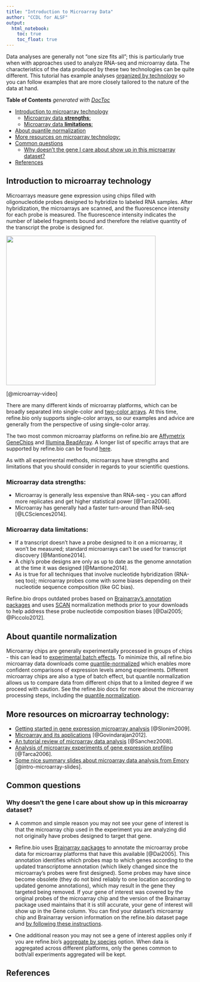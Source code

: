 ```yaml
---
title: "Introduction to Microarray Data"
author: "CCDL for ALSF"
output:   
  html_notebook: 
    toc: true
    toc_float: true
---
```


Data analyses are generally not "one size fits all"; this is particularly true when with approaches used to analyze RNA-seq and microarray data.
The characteristics of the data produced by these two technologies can be quite different.
This tutorial has example analyses [organized by technology](../01-getting-started/getting-started.html#about-how-this-tutorial-book-is-structured) so you can follow examples that are more closely tailored to the nature of the data at hand. 

<!-- START doctoc generated TOC please keep comment here to allow auto update -->
<!-- DON'T EDIT THIS SECTION, INSTEAD RE-RUN doctoc TO UPDATE -->
**Table of Contents**  *generated with [DocToc](https://github.com/thlorenz/doctoc)*

- [Introduction to microarray technology](#introduction-to-microarray-technology)
  - [Microarray data **strengths**:](#microarray-data-strengths)
  - [Microarray data **limitations**:](#microarray-data-limitations)
- [About quantile normalization](#about-quantile-normalization)
- [More resources on microarray technology:](#more-resources-on-microarray-technology)
- [Common questions](#common-questions)
  - [Why doesn't the gene I care about show up in this microarray dataset?](#why-doesnt-the-gene-i-care-about-show-up-in-this-microarray-dataset)
- [References](#references)

<!-- END doctoc generated TOC please keep comment here to allow auto update -->

## Introduction to microarray technology

Microarrays measure gene expression using chips filled with oligonucleotide probes designed to hybridize to labeled RNA samples. 
After hybridization, the microarrays are scanned, and the fluorescence intensity for each probe is measured.
The fluorescence intensity indicates the number of labeled fragments bound and therefore the relative quantity of the transcript the probe is designed for. 

<img src="https://github.com/AlexsLemonade/refinebio-examples/raw/13fd8c2d8469f2ac35e1608b4a952a5f5fe9698c/components/figures/microarray-overview.jpg" width=400>  

[@microarray-video]

There are many different kinds of microarray platforms, which can be broadly separated into single-color and [two-color arrays](https://www.ebi.ac.uk/training/online/course/functional-genomics-ii-common-technologies-and-data-analysis-methods/microarrays). 
At this time, refine.bio only supports single-color arrays, so our examples and advice are generally from the perspective of using single-color array.

The two most common microarray platforms on refine.bio are [Affymetrix GeneChips](https://www.thermofisher.com/us/en/home/life-science/microarray-analysis/transcriptome-profiling-microarrays.html) and [Illumina BeadArray](https://www.illumina.com/documents/products/datasheets/datasheet_gene_exp_analysis.pdf). 
A longer list of specific arrays that are supported by refine.bio can be found [here](https://github.com/AlexsLemonade/refinebio/blob/dev/config/supported_microarray_platforms.csv). 

As with all experimental methods, microarrays have strengths and limitations that you should consider in regards to your scientific questions. 

### Microarray data **strengths**:  

- Microarray is generally less expensive than RNA-seq - you can afford more replicates and get higher statistical power [@Tarca2006]. 
- Microarray has generally had a faster turn-around than RNA-seq [@LCSciences2014].

### Microarray data **limitations**:  

- If a transcript doesn't have a probe designed to it on a microarray, it won't be measured; standard microarrays can't be used for transcript discovery [@Mantione2014]. 
- A chip's probe designs are only as up to date as the genome annotation at the time it was designed [@Mantione2014].
- As is true for all techniques that involve nucleotide hybridization (RNA-seq too); microarray probes come with some biases depending on their nucleotide sequence composition (like GC bias). 

Refine.bio drops outdated probes based on [Brainarray’s annotation packages](http://brainarray.mbni.med.umich.edu/Brainarray/Database/CustomCDF/) and uses [SCAN](https://www.ncbi.nlm.nih.gov/pmc/articles/PMC3508193/pdf/nihms401888.pdf) normalization methods prior to your downloads to help address these probe nucleotide composition biases [@Dai2005; @Piccolo2012].

## About quantile normalization 

Microarray chips are generally experimentally processed in groups of chips - this can lead to [experimental batch effects](https://en.wikipedia.org/wiki/Batch_effect#:~:text=In%20molecular%20biology%2C%20a%20batch,of%20interest%20in%20an%20experiment). 
To minimize this, all refine.bio microarray data downloads come [quantile-normalized](https://en.wikipedia.org/wiki/Quantile_normalization) which enables more confident comparisons of expression levels among experiments.
Different microarray chips are also a type of batch effect, but quantile normalization allows us to compare data from different chips that to a limited degree if we proceed with caution. 
See the refine.bio docs for more about the microarray processing steps, including the [quantile normalization](http://docs.refine.bio/en/latest/main_text.html#quantile-normalization).

## More resources on microarray technology: 

- [Getting started in gene expression microarray analysis](https://journals.plos.org/ploscompbiol/article?id=10.1371/journal.pcbi.1000543) [@Slonim2009].
- [Microarray and its applications](https://www.ncbi.nlm.nih.gov/pmc/articles/PMC3467903/) [@Govindarajan2012].
- [An tutorial review of microarray data analysis](http://www.ub.edu/stat/docencia/bioinformatica/microarrays/ADM/slides/A_Tutorial_Review_of_Microarray_data_Analysis_17-06-08.pdf) [@Sanchez2008].
- [Analysis of microarray experiments of gene expression profiling](https://www.ncbi.nlm.nih.gov/pmc/articles/PMC2435252/) [@Tarca2006].
- [Some nice summary slides about microarray data analysis from Emory](http://web1.sph.emory.edu/users/hwu30/teaching/bioc/GE1.pdf) [@intro-microarray-slides].

## Common questions

### Why doesn't the gene I care about show up in this microarray dataset?

- A common and simple reason you may not see your gene of interest is that the microarray chip used in the experiment you are analyzing did not originally have probes designed to target that gene.  

- Refine.bio uses [Brainarray packages](http://brainarray.mbni.med.umich.edu/Brainarray/Database/CustomCDF/) to annotate the microarray probe data for microarray platforms that have this available [@Dai2005]. 
This annotation identifies which probes map to which genes according to the updated transcriptome annotation (which likely changed since the microarray’s probes were first designed). 
Some probes may have since become obsolete (they do not bind reliably to one location according to updated genome annotations), which may result in the gene they targeted being removed. 
If your gene of interest was covered by the original probes of the microarray chip and the version of the Brainarray package used maintains that it is still accurate, your gene of interest will show up in the Gene column.
You can find your dataset’s microarray chip and Brainarray version information on the refine.bio dataset page and [by following these instructions](TODO: Put link to refine.bio docs FAQ when https://github.com/AlexsLemonade/refinebio-docs/issues/137 is addressed).

- One additional reason you may not see a gene of interest applies only if you are refine.bio's [aggregate by species](https://docs.refine.bio/en/latest/main_text.html#aggregations) option.
When data is aggregated across different platforms, only the genes common to both/all experiments aggregated will be kept. 

## References
